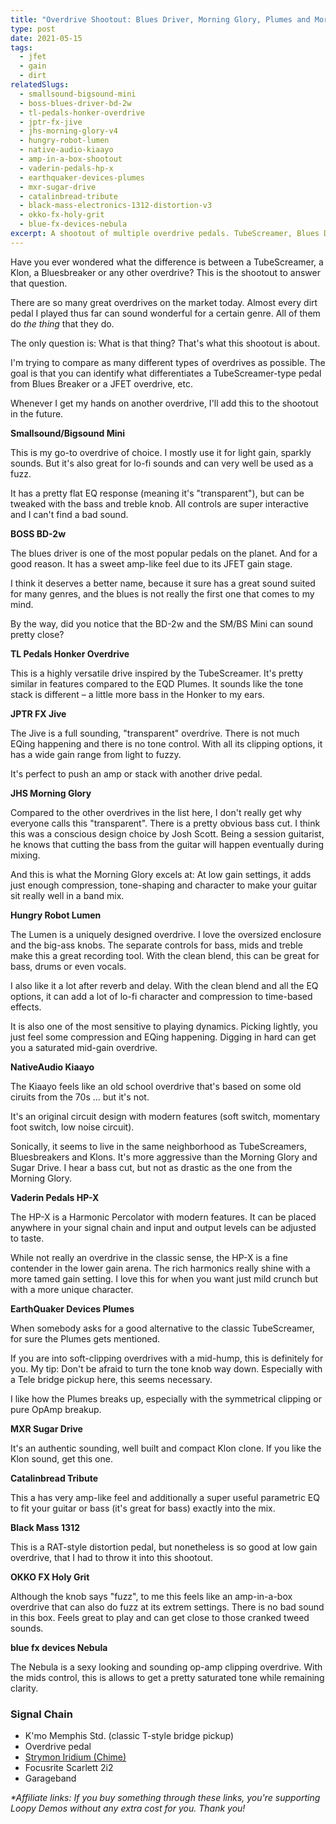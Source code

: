 ```yaml
---
title: "Overdrive Shootout: Blues Driver, Morning Glory, Plumes and More"
type: post
date: 2021-05-15
tags:
  - jfet
  - gain
  - dirt
relatedSlugs:
  - smallsound-bigsound-mini
  - boss-blues-driver-bd-2w
  - tl-pedals-honker-overdrive
  - jptr-fx-jive
  - jhs-morning-glory-v4
  - hungry-robot-lumen
  - native-audio-kiaayo
  - amp-in-a-box-shootout
  - vaderin-pedals-hp-x
  - earthquaker-devices-plumes
  - mxr-sugar-drive
  - catalinbread-tribute
  - black-mass-electronics-1312-distortion-v3
  - okko-fx-holy-grit
  - blue-fx-devices-nebula
excerpt: A shootout of multiple overdrive pedals. TubeScreamer, Blues Driver, Morning Glory and many more compared side-to-side. The SS/BS Mini, BOSS BD-2w, TL Pedals Honker Overdrive, JPTR FX Jive, JHS Morning Glory, Hungry Robot Lumen, NativeAudio Kiaayo, Vaderin Pedals HP-X, EarthQuaker Devices Plumes, MXR Sugar Drive, Catalinbread Tribute, Black Mass 1312, OKKO FX Holy Grit and blue fx devices Nebula.
---
```



Have you ever wondered what the difference is between a TubeScreamer, a Klon, a Bluesbreaker or any other overdrive? This is the shootout to answer that question.

There are so many great overdrives on the market today. Almost every dirt pedal I played thus far can sound wonderful for a certain genre. All of them do _the thing_ that they do.

The only question is: What is that thing? That's what this shootout is about.

I'm trying to compare as many different types of overdrives as possible. The goal is that you can identify what differentiates a TubeScreamer-type pedal from Blues Breaker or a JFET overdrive, etc.

Whenever I get my hands on another overdrive, I'll add this to the shootout in the future.

**Smallsound/Bigsound Mini**

This is my go-to overdrive of choice. I mostly use it for light gain, sparkly sounds. But it's also great for lo-fi sounds and can very well be used as a fuzz.

It has a pretty flat EQ response (meaning it's "transparent"), but can be tweaked with the bass and treble knob. All controls are super interactive and I can't find a bad sound.

**BOSS BD-2w**

The blues driver is one of the most popular pedals on the planet. And for a good reason. It has a sweet amp-like feel due to its JFET gain stage.

I think it deserves a better name, because it sure has a great sound suited for many genres, and the blues is not really the first one that comes to my mind.

By the way, did you notice that the BD-2w and the SM/BS Mini can sound pretty close?

<PartnerLinks
  sweetwater="https://sweetwater.sjv.io/EKLyK9"
  slug="boss-blues-driver-bd-2w"
  thomann="boss_bd_2w_blues_driver"
/>

**TL Pedals Honker Overdrive**

This is a highly versatile drive inspired by the TubeScreamer. It's pretty similar in features compared to the EQD Plumes. It sounds like the tone stack is different – a little more bass in the Honker to my ears.

**JPTR FX Jive**

The Jive is a full sounding, "transparent" overdrive. There is not much EQing happening and there is no tone control. With all its clipping options, it has a wide gain range from light to fuzzy.

It's perfect to push an amp or stack with another drive pedal.

**JHS Morning Glory**

Compared to the other overdrives in the list here, I don't really get why everyone calls this "transparent". There is a pretty obvious bass cut. I think this was a conscious design choice by Josh Scott. Being a session guitarist, he knows that cutting the bass from the guitar will happen eventually during mixing.

And this is what the Morning Glory excels at: At low gain settings, it adds just enough compression, tone-shaping and character to make your guitar sit really well in a band mix.

<PartnerLinks
  slug="jhs-morning-glory-v4"
  sweetwater="https://sweetwater.sjv.io/75EMaY"
  thomann="jhs_pedals_morning_glory_v4"
/>

**Hungry Robot Lumen**

The Lumen is a uniquely designed overdrive. I love the oversized enclosure and the big-ass knobs. The separate controls for bass, mids and treble make this a great recording tool. With the clean blend, this can be great for bass, drums or even vocals.

I also like it a lot after reverb and delay. With the clean blend and all the EQ options, it can add a lot of lo-fi character and compression to time-based effects.

It is also one of the most sensitive to playing dynamics. Picking lightly, you just feel some compression and EQing happening. Digging in hard can get you a saturated mid-gain overdrive.

**NativeAudio Kiaayo**

The Kiaayo feels like an old school overdrive that's based on some old ciruits from the 70s ... but it's not.

It's an original circuit design with modern features (soft switch, momentary foot switch, low noise circuit).

Sonically, it seems to live in the same neighborhood as TubeScreamers, Bluesbreakers and Klons. It's more aggressive than the Morning Glory and Sugar Drive. I hear a bass cut, but not as drastic as the one from the Morning Glory.

**Vaderin Pedals HP-X**

The HP-X is a Harmonic Percolator with modern features. It can be placed anywhere in your signal chain and input and output levels can be adjusted to taste.

While not really an overdrive in the classic sense, the HP-X is a fine contender in the lower gain arena. The rich harmonics really shine with a more tamed gain setting. I love this for when you want just mild crunch but with a more unique character.

**EarthQuaker Devices Plumes**

When somebody asks for a good alternative to the classic TubeScreamer, for sure the Plumes gets mentioned.

If you are into soft-clipping overdrives with a mid-hump, this is definitely for you. My tip: Don't be afraid to turn the tone knob way down. Especially with a Tele bridge pickup here, this seems necessary.

I like how the Plumes breaks up, especially with the symmetrical clipping or pure OpAmp breakup.

<PartnerLinks
  slug="earthquaker-devices-plumes"
  sweetwater="https://sweetwater.sjv.io/EKLyEW"
  thomann="earthquaker_devices_devices_plumes_signal_shredder"
/>

**MXR Sugar Drive**

It's an authentic sounding, well built and compact Klon clone. If you like the Klon sound, get this one.

<PartnerLinks
  slug="mxr-sugar-drive"
  sweetwater="https://sweetwater.sjv.io/Gmxgbn"
  partner="mxr_m_294_sugar_drive_mini"
/>

**Catalinbread Tribute**

This a has very amp-like feel and additionally a super useful parametric EQ to fit your guitar or bass (it's great for bass) exactly into the mix.

**Black Mass 1312**

This is a RAT-style distortion pedal, but nonetheless is so good at low gain overdrive, that I had to throw it into this shootout.

**OKKO FX Holy Grit**

Although the knob says "fuzz", to me this feels like an amp-in-a-box overdrive that can also do fuzz at its extrem settings. There is no bad sound in this box. Feels great to play and can get close to those cranked tweed sounds.

**blue fx devices Nebula**

The Nebula is a sexy looking and sounding op-amp clipping overdrive. With the mids control, this is allows to get a pretty saturated tone while remaining clarity.

### Signal Chain

- K'mo Memphis Std. (classic T-style bridge pickup)
- Overdrive pedal
- [Strymon Iridium (Chime)](/demos/strymon-iridium)
- Focusrite Scarlett 2i2
- Garageband

_\*Affiliate links: If you buy something through these links, you're supporting Loopy Demos without any extra cost for you. Thank you!_
